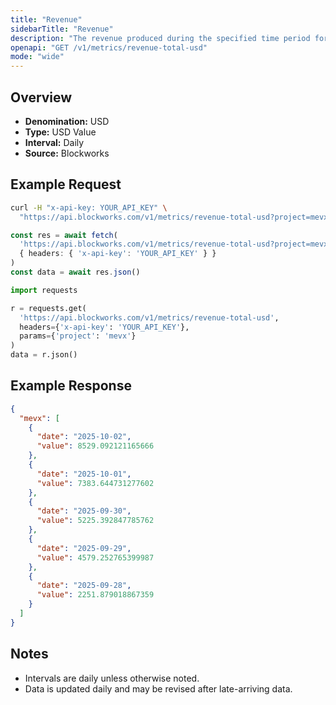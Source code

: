 ```yaml
---
title: "Revenue"
sidebarTitle: "Revenue"
description: "The revenue produced during the specified time period for given project."
openapi: "GET /v1/metrics/revenue-total-usd"
mode: "wide"
---
```


## Overview

- **Denomination:** USD
- **Type:** USD Value
- **Interval:** Daily
- **Source:** Blockworks

## Example Request

<CodeGroup>

```bash cURL
curl -H "x-api-key: YOUR_API_KEY" \
  "https://api.blockworks.com/v1/metrics/revenue-total-usd?project=mevx"
```

```typescript TypeScript
const res = await fetch(
  'https://api.blockworks.com/v1/metrics/revenue-total-usd?project=mevx',
  { headers: { 'x-api-key': 'YOUR_API_KEY' } }
)
const data = await res.json()
```

```python Python
import requests

r = requests.get(
  'https://api.blockworks.com/v1/metrics/revenue-total-usd',
  headers={'x-api-key': 'YOUR_API_KEY'},
  params={'project': 'mevx'}
)
data = r.json()
```

</CodeGroup>

## Example Response

```json
{
  "mevx": [
    {
      "date": "2025-10-02",
      "value": 8529.092121165666
    },
    {
      "date": "2025-10-01",
      "value": 7383.644731277602
    },
    {
      "date": "2025-09-30",
      "value": 5225.392847785762
    },
    {
      "date": "2025-09-29",
      "value": 4579.252765399987
    },
    {
      "date": "2025-09-28",
      "value": 2251.879018867359
    }
  ]
}
```

## Notes
- Intervals are daily unless otherwise noted.
- Data is updated daily and may be revised after late-arriving data.